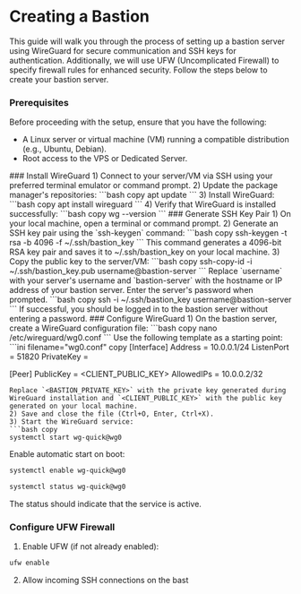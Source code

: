 
# Creating a Bastion

This guide will walk you through the process of setting up a bastion server using WireGuard for secure communication and SSH keys for authentication. Additionally, we will use UFW (Uncomplicated Firewall) to specify firewall rules for enhanced security. Follow the steps below to create your bastion server.

### Prerequisites
Before proceeding with the setup, ensure that you have the following:
* A Linux server or virtual machine (VM) running a compatible distribution (e.g., Ubuntu, Debian).
* Root access to the VPS or Dedicated Server.

<Steps>
### Install WireGuard
1) Connect to your server/VM via SSH using your preferred terminal emulator or command prompt.
2) Update the package manager's repositories:
```bash copy
apt update
```
3) Install WireGuard:
```bash copy
apt install wireguard
```
4) Verify that WireGuard is installed successfully:
```bash copy
wg --version
```
### Generate SSH Key Pair
1) On your local machine, open a terminal or command prompt.
2) Generate an SSH key pair using the `ssh-keygen` command:
```bash copy
ssh-keygen -t rsa -b 4096 -f ~/.ssh/bastion_key
```
This command generates a 4096-bit RSA key pair and saves it to ~/.ssh/bastion_key on your local machine.
3) Copy the public key to the server/VM:
```bash copy
ssh-copy-id -i ~/.ssh/bastion_key.pub username@bastion-server
```
Replace `username` with your server's username and `bastion-server` with the hostname or IP address of your bastion server. Enter the server's password when prompted.
```bash copy
ssh -i ~/.ssh/bastion_key username@bastion-server
```
If successful, you should be logged in to the bastion server without entering a password.
### Configure WireGuard
1) On the bastion server, create a WireGuard configuration file:
```bash copy
nano /etc/wireguard/wg0.conf
```
Use the following template as a starting point:
```ini filename="wg0.conf" copy
[Interface]
Address = 10.0.0.1/24
ListenPort = 51820
PrivateKey = <BASTION_PRIVATE_KEY>

[Peer]
PublicKey = <CLIENT_PUBLIC_KEY>
AllowedIPs = 10.0.0.2/32
```
Replace `<BASTION_PRIVATE_KEY>` with the private key generated during WireGuard installation and `<CLIENT_PUBLIC_KEY>` with the public key generated on your local machine.
2) Save and close the file (Ctrl+O, Enter, Ctrl+X).
3) Start the WireGuard service:
```bash copy
systemctl start wg-quick@wg0
```
Enable automatic start on boot:
```bash copy
systemctl enable wg-quick@wg0
```
```bash copy
systemctl status wg-quick@wg0
```
The status should indicate that the service is active.
### Configure UFW Firewall
1) Enable UFW (if not already enabled):
```bash copy
ufw enable
```
2) Allow incoming SSH connections on the bast
</Steps>
